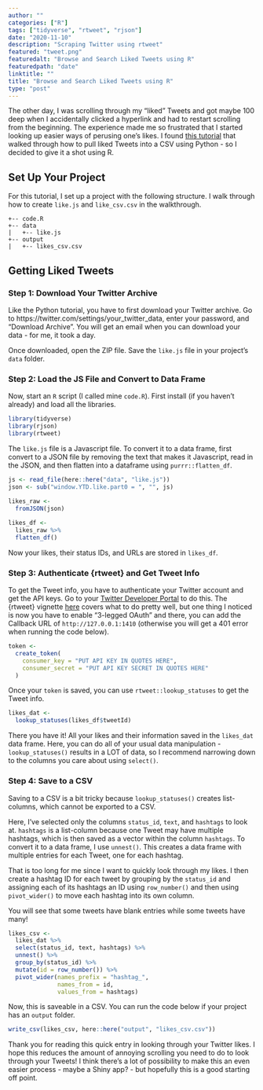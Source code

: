 ```yaml
---
author: ""
categories: ["R"]
tags: ["tidyverse", "rtweet", "rjson"]
date: "2020-11-10"
description: "Scraping Twitter using rtweet"
featured: "tweet.png"
featuredalt: "Browse and Search Liked Tweets using R"
featuredpath: "date"
linktitle: ""
title: "Browse and Search Liked Tweets using R"
type: "post"
---
```


The other day, I was scrolling through my "liked" Tweets and got maybe 100 deep when I accidentally clicked a hyperlink and had to restart scrolling from the beginning. The experience made me so frustrated that I started looking up easier ways of perusing one's likes. I found [this tutorial](https://medium.com/@xoelop/how-to-browse-and-search-your-liked-tweets-711fc1b70851) that walked through how to pull liked Tweets into a CSV using Python - so I decided to give it a shot using R.

## Set Up Your Project

For this tutorial, I set up a project with the following structure. I walk through how to create `like.js` and `like_csv.csv` in the walkthrough.

```
+-- code.R
+-- data
|   +-- like.js
+-- output
|   +-- likes_csv.csv
```

## Getting Liked Tweets

### Step 1: Download Your Twitter Archive

Like the Python tutorial, you have to first download your Twitter archive. 
Go to https://twitter.com/settings/your_twitter_data, enter your password, and "Download Archive". You will get an email when you can download your data - for me, it took a day.

Once downloaded, open the ZIP file. Save the `like.js` file in your project's `data` folder.

### Step 2: Load the JS File and Convert to Data Frame

Now, start an `R` script (I called mine `code.R`). First install (if you haven't already) and load all the libraries.

```r
library(tidyverse)
library(rjson)
library(rtweet)
```

The `like.js` file is a Javascript file. To convert it to a data frame, first convert to a JSON file by removing the text that makes it Javascript, read in the JSON, and then flatten into a dataframe using `purrr::flatten_df`.

```r
js <- read_file(here::here("data", "like.js"))
json <- sub("window.YTD.like.part0 = ", "", js)
 
likes_raw <-
  fromJSON(json)

likes_df <-
  likes_raw %>% 
  flatten_df()
```

Now your likes, their status IDs, and URLs are stored in `likes_df`.

### Step 3: Authenticate {rtweet} and Get Tweet Info

To get the Tweet info, you have to authenticate your Twitter account and get the API keys. Go to your [Twitter Developer Portal](https://developer.twitter.com/en/portal/projects-and-apps) to do this. The {rtweet} vignette [here](https://cran.r-project.org/web/packages/rtweet/vignettes/auth.html) covers what to do pretty well, but one thing I noticed is now you have to enable "3-legged OAuth" and there, you can add the Callback URL of `http://127.0.0.1:1410` (otherwise you will get a 401 error when running the code below).

```r
token <-
  create_token(
    consumer_key = "PUT API KEY IN QUOTES HERE",
    consumer_secret = "PUT API KEY SECRET IN QUOTES HERE"
  )
```

Once your `token` is saved, you can use `rtweet::lookup_statuses` to get the Tweet info.

```r
likes_dat <-
  lookup_statuses(likes_df$tweetId)
```

There you have it! All your likes and their information saved in the `likes_dat` data frame. Here, you can do all of your usual data manipulation - `lookup_statuses()` results in a LOT of data, so I recommend narrowing down to the columns you care about using `select()`.

### Step 4: Save to a CSV

Saving to a CSV is a bit tricky because `lookup_statuses()` creates list-columns, which cannot be exported to a CSV.

Here, I've selected only the columns `status_id`, `text`, and `hashtags` to look at. `hashtags` is a list-column because one Tweet may have multiple hashtags, which is then saved as a vector within the column `hashtags`. To convert it to a data frame, I use `unnest()`. This creates a data frame with multiple entries for each Tweet, one for each hashtag.

That is too long for me since I want to quickly look through my likes. I then create a hashtag ID for each tweet by grouping by the `status_id` and assigning each of its hashtags an ID using `row_number()` and then using `pivot_wider()` to move each hashtag into its own column.

You will see that some tweets have blank entries while some tweets have many!

```r
likes_csv <-
  likes_dat %>% 
  select(status_id, text, hashtags) %>% 
  unnest() %>% 
  group_by(status_id) %>% 
  mutate(id = row_number()) %>% 
  pivot_wider(names_prefix = "hashtag_",
              names_from = id,
              values_from = hashtags)
```

Now, this is saveable in a CSV. You can run the code below if your project has an `output` folder.

```r
write_csv(likes_csv, here::here("output", "likes_csv.csv"))
```

Thank you for reading this quick entry in looking through your Twitter likes. I hope this reduces the amount of annoying scrolling you need to do to look through your Tweets! I think there's a lot of possibility to make this an even easier process - maybe a Shiny app? - but hopefully this is a good starting off point.
